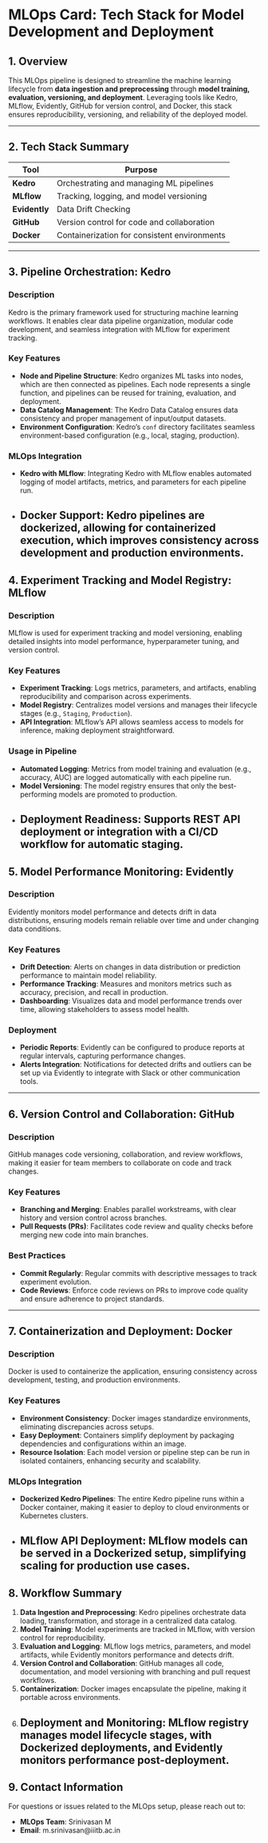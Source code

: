 # MLOps Card: Tech Stack for Model Development and Deployment

## 1. Overview

This MLOps pipeline is designed to streamline the machine learning lifecycle from **data ingestion and preprocessing** through **model training, evaluation, versioning, and deployment**. Leveraging tools like Kedro, MLflow, Evidently, GitHub for version control, and Docker, this stack ensures reproducibility, versioning, and reliability of the deployed model.

---

## 2. Tech Stack Summary

| Tool        | Purpose                                       |
|-------------|-----------------------------------------------|
| **Kedro**   | Orchestrating and managing ML pipelines       |
| **MLflow**  | Tracking, logging, and model versioning       |
| **Evidently** | Data Drift Checking |
| **GitHub**  | Version control for code and collaboration    |
| **Docker**  | Containerization for consistent environments  |

---


## 3. Pipeline Orchestration: Kedro

### Description
Kedro is the primary framework used for structuring machine learning workflows. It enables clear data pipeline organization, modular code development, and seamless integration with MLflow for experiment tracking.

### Key Features
- **Node and Pipeline Structure**: Kedro organizes ML tasks into nodes, which are then connected as pipelines. Each node represents a single function, and pipelines can be reused for training, evaluation, and deployment.
- **Data Catalog Management**: The Kedro Data Catalog ensures data consistency and proper management of input/output datasets.
- **Environment Configuration**: Kedro's `conf` directory facilitates seamless environment-based configuration (e.g., local, staging, production).

### MLOps Integration
- **Kedro with MLflow**: Integrating Kedro with MLflow enables automated logging of model artifacts, metrics, and parameters for each pipeline run.
- **Docker Support**: Kedro pipelines are dockerized, allowing for containerized execution, which improves consistency across development and production environments.
---

## 4. Experiment Tracking and Model Registry: MLflow

### Description
MLflow is used for experiment tracking and model versioning, enabling detailed insights into model performance, hyperparameter tuning, and version control.

### Key Features
- **Experiment Tracking**: Logs metrics, parameters, and artifacts, enabling reproducibility and comparison across experiments.
- **Model Registry**: Centralizes model versions and manages their lifecycle stages (e.g., `Staging`, `Production`).
- **API Integration**: MLflow's API allows seamless access to models for inference, making deployment straightforward.

### Usage in Pipeline
- **Automated Logging**: Metrics from model training and evaluation (e.g., accuracy, AUC) are logged automatically with each pipeline run.
- **Model Versioning**: The model registry ensures that only the best-performing models are promoted to production.
- **Deployment Readiness**: Supports REST API deployment or integration with a CI/CD workflow for automatic staging.
---


## 5. Model Performance Monitoring: Evidently

### Description
Evidently monitors model performance and detects drift in data distributions, ensuring models remain reliable over time and under changing data conditions.

### Key Features
- **Drift Detection**: Alerts on changes in data distribution or prediction performance to maintain model reliability.
- **Performance Tracking**: Measures and monitors metrics such as accuracy, precision, and recall in production.
- **Dashboarding**: Visualizes data and model performance trends over time, allowing stakeholders to assess model health.

### Deployment
- **Periodic Reports**: Evidently can be configured to produce reports at regular intervals, capturing performance changes.
- **Alerts Integration**: Notifications for detected drifts and outliers can be set up via Evidently to integrate with Slack or other communication tools.

---

## 6. Version Control and Collaboration: GitHub

### Description
GitHub manages code versioning, collaboration, and review workflows, making it easier for team members to collaborate on code and track changes.

### Key Features
- **Branching and Merging**: Enables parallel workstreams, with clear history and version control across branches.
- **Pull Requests (PRs)**: Facilitates code review and quality checks before merging new code into main branches.

### Best Practices
- **Commit Regularly**: Regular commits with descriptive messages to track experiment evolution.
- **Code Reviews**: Enforce code reviews on PRs to improve code quality and ensure adherence to project standards.

---

## 7. Containerization and Deployment: Docker

### Description
Docker is used to containerize the application, ensuring consistency across development, testing, and production environments.

### Key Features
- **Environment Consistency**: Docker images standardize environments, eliminating discrepancies across setups.
- **Easy Deployment**: Containers simplify deployment by packaging dependencies and configurations within an image.
- **Resource Isolation**: Each model version or pipeline step can be run in isolated containers, enhancing security and scalability.

### MLOps Integration
- **Dockerized Kedro Pipelines**: The entire Kedro pipeline runs within a Docker container, making it easier to deploy to cloud environments or Kubernetes clusters.
- **MLflow API Deployment**: MLflow models can be served in a Dockerized setup, simplifying scaling for production use cases.
---

## 8. Workflow Summary

1. **Data Ingestion and Preprocessing**: Kedro pipelines orchestrate data loading, transformation, and storage in a centralized data catalog.
2. **Model Training**: Model experiments are tracked in MLflow, with version control for reproducibility.
3. **Evaluation and Logging**: MLflow logs metrics, parameters, and model artifacts, while Evidently monitors performance and detects drift.
4. **Version Control and Collaboration**: GitHub manages all code, documentation, and model versioning with branching and pull request workflows.
5. **Containerization**: Docker images encapsulate the pipeline, making it portable across environments.
6. **Deployment and Monitoring**: MLflow registry manages model lifecycle stages, with Dockerized deployments, and Evidently monitors performance post-deployment.
---

## 9. Contact Information

For questions or issues related to the MLOps setup, please reach out to:

- **MLOps Team**: Srinivasan M 
- **Email**: m.srinivasan@iiitb.ac.in
